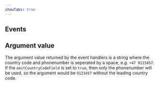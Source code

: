 ```yaml
---
showTabs: true
---
```



## Events

<DataValueWriteEvents />

## Argument value

The argument value returned by the event handlers is a string where the country code and phonenumber is seperated by a space, e.g. `+47 9123457`. If the `omitCountryCodeField` is set to `true`, then only the phonenumber will be used, so the argument would be `9123457` without the leading country code.

